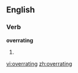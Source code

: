 
==English==

===Verb===
'''overrating'''

# {{present participle of|[[overrate]]}}

[[vi:overrating]]
[[zh:overrating]]
